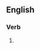 ==English==

===Verb===
{{head|en|verb form}}

# {{present participle of|affiliate|lang=en|nocat=1}}
